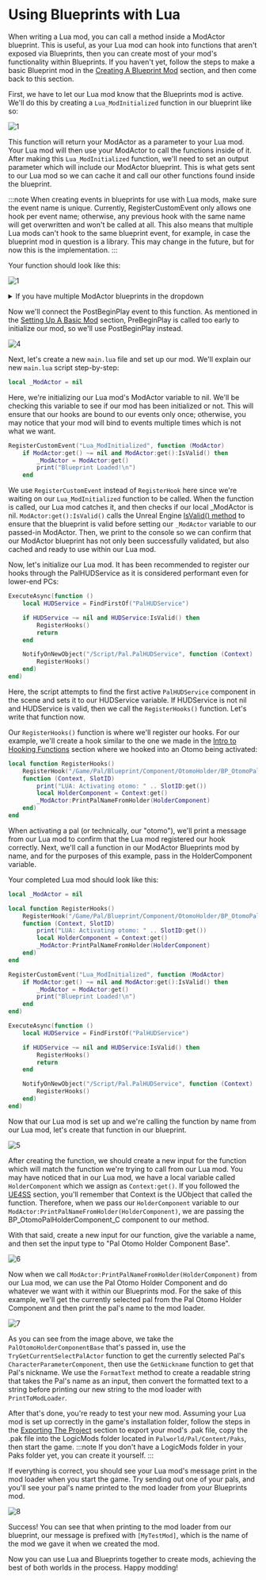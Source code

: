 # Using Blueprints with Lua
When writing a Lua mod, you can call a method inside a ModActor blueprint. This is useful, as your Lua mod can hook into functions that aren't exposed via Blueprints, then you can create most of your mod's functionality within Blueprints. If you haven't yet, follow the steps to make a basic Blueprint mod in the [Creating A Blueprint Mod](creating-blueprint-mods/mod-setup-1.mdx) section, and then come back to this section.

First, we have to let our Lua mod know that the Blueprints mod is active. We'll do this by creating a `Lua_ModInitialized` function in our blueprint like so:

![1](./assets/blueprints-with-lua/1.png)

This function will return your ModActor as a parameter to your Lua mod. Your Lua mod will then use your ModActor to call the functions inside of it. After making this `Lua_ModInitialized` function, we'll need to set an output parameter which will include our ModActor blueprint. This is what gets sent to our Lua mod so we can cache it and call our other functions found inside the blueprint.

:::note
When creating events in blueprints for use with Lua mods, make sure the event name is unique. Currently, RegisterCustomEvent only allows one hook per event name; otherwise, any previous hook with the same name will get overwritten and won't be called at all. This also means that multiple Lua mods can't hook to the same blueprint event, for example, in case the blueprint mod in question is a library. This may change in the future, but for now this is the implementation.
:::

Your function should look like this:

![1](./assets/blueprints-with-lua/2.png)

<details>
    <summary>If you have multiple ModActor blueprints in the dropdown</summary>
    <div>
        This can be avoided by creating another Actor blueprint within your mod's folder and letting that blueprint handle all of the logic instead. By doing this, ModActor is only responsible for spawning the "core" Actor blueprint, and you'll have an easier time since you can reference that 'core' Actor instead. <br/>As an example, assuming we have a mod called MyFirstMod, we'll create a new BP_FirstModCore Actor blueprint in the folder next to ModActor: <br/>
        ![folder](./assets/blueprints-with-lua/folder.png)<br/>
        After that, we'll spawn a new BP_FirstModCore actor from inside ModActor: <br/>
        ![spawnActor](./assets/blueprints-with-lua/spawnActor.png) <br/>
        Lastly, we'll handle the logic from inside the BP_FirstModCore blueprint and continue the tutorial from there:<br/>
        ![actorHandlingLogic](./assets/blueprints-with-lua/actorHandlingLogic.png)<br/>
    </div>
</details>

Now we'll connect the PostBeginPlay event to this function. As mentioned in the [Setting Up A Basic Mod](creating-blueprint-mods/mod-setup-1.mdx) section, PreBeginPlay is called too early to initialize our mod, so we'll use PostBeginPlay instead.

![4](./assets/blueprints-with-lua/4.png)

Next, let's create a new `main.lua` file and set up our mod. We'll explain our new `main.lua` script step-by-step:

```lua
local _ModActor = nil
```

Here, we're initializing our Lua mod's ModActor variable to nil. We'll be checking this variable to see if our mod has been initialized or not. This will ensure that our hooks are bound to our events only once; otherwise, you may notice that your mod will bind to events multiple times which is not what we want.

```lua
RegisterCustomEvent("Lua_ModInitialized", function (ModActor)
    if ModActor:get() ~= nil and ModActor:get():IsValid() then
        _ModActor = ModActor:get()
        print("Blueprint Loaded!\n")
    end
```

We use `RegisterCustomEvent` instead of `RegisterHook` here since we're waiting on our `Lua_ModInitialized` function to be called. When the function is called, our Lua mod catches it, and then checks if our local _ModActor is nil. `ModActor:get():IsValid()` calls the Unreal Engine [IsValid() method](https://dev.epicgames.com/documentation/en-us/unreal-engine/API/Functions/IsValid) to ensure that the blueprint is valid before setting our `_ModActor` variable to our passed-in ModActor. Then, we print to the console so we can confirm that our ModActor blueprint has not only been successfully validated, but also cached and ready to use within our Lua mod.

Now, let's initialize our Lua mod. It has been recommended to register our hooks through the PalHUDService as it is considered performant even for lower-end PCs:

```lua
ExecuteAsync(function ()
    local HUDService = FindFirstOf("PalHUDService")

    if HUDService ~= nil and HUDService:IsValid() then
        RegisterHooks()
        return
    end

    NotifyOnNewObject("/Script/Pal.PalHUDService", function (Context)
        RegisterHooks()
    end)
end)
```

Here, the script attempts to find the first active `PalHUDService` component in the scene and sets it to our HUDService variable. If HUDService is not nil and HUDService is valid, then we call the `RegisterHooks()` function. Let's write that function now.

Our `RegisterHooks()` function is where we'll register our hooks. For our example, we'll create a hook similar to the one we made in the [Intro to Hooking Functions](hooking-functions) section where we hooked into an Otomo being activated:

```lua
local function RegisterHooks()
    RegisterHook("/Game/Pal/Blueprint/Component/OtomoHolder/BP_OtomoPalHolderComponent.BP_OtomoPalHolderComponent_C:ActivateOtomo", 
    function (Context, SlotID)
        print("LUA: Activating otomo: " .. SlotID:get())
        local HolderComponent = Context:get()
        _ModActor:PrintPalNameFromHolder(HolderComponent)
    end)
end
```

When activating a pal (or technically, our "otomo"), we'll print a message from our Lua mod to confirm that the Lua mod registered our hook correctly. Next, we'll call a function in our ModActor Blueprints mod by name, and for the purposes of this example, pass in the HolderComponent variable.

Your completed Lua mod should look like this:

```lua
local _ModActor = nil

local function RegisterHooks()
    RegisterHook("/Game/Pal/Blueprint/Component/OtomoHolder/BP_OtomoPalHolderComponent.BP_OtomoPalHolderComponent_C:ActivateOtomo", 
    function (Context, SlotID)
        print("LUA: Activating otomo: " .. SlotID:get())
        local HolderComponent = Context:get()
        _ModActor:PrintPalNameFromHolder(HolderComponent)
    end)
end

RegisterCustomEvent("Lua_ModInitialized", function (ModActor)
    if ModActor:get() ~= nil and ModActor:get():IsValid() then
        _ModActor = ModActor:get()
        print("Blueprint Loaded!\n")
    end
end)

ExecuteAsync(function ()
    local HUDService = FindFirstOf("PalHUDService")

    if HUDService ~= nil and HUDService:IsValid() then
        RegisterHooks()
        return
    end

    NotifyOnNewObject("/Script/Pal.PalHUDService", function (Context)
        RegisterHooks()
    end)
end)
```

Now that our Lua mod is set up and we're calling the function by name from our Lua mod, let's create that function in our blueprint.

![5](./assets/blueprints-with-lua/5.png)

After creating the function, we should create a new input for the function which will match the function we're trying to call from our Lua mod. You may have noticed that in our Lua mod, we have a local variable called `HolderComponent` which we assign as `Context:get()`. If you followed the [UE4SS](ue4ss-functions) section, you'll remember that Context is the UObject that called the function. Therefore, when we pass our `HolderComponent` variable to our `ModActor:PrintPalNameFromHolder(HolderComponent)`, we are passing the BP_OtomoPalHolderComponent_C component to our method.

With that said, create a new input for our function, give the variable a name, and then set the input type to "Pal Otomo Holder Component Base".

![6](./assets/blueprints-with-lua/6.png)

Now when we call `ModActor:PrintPalNameFromHolder(HolderComponent)` from our Lua mod, we can use the Pal Otomo Holder Component and do whatever we want with it within our Blueprints mod. For the sake of this example, we'll get the currently selected pal from the Pal Otomo Holder Component and then print the pal's name to the mod loader.

![7](./assets/blueprints-with-lua/7.png)

As you can see from the image above, we take the `PalOtomoHolderComponentBase` that's passed in, use the `TryGetCurrentSelectPalActor` function to get the currently selected Pal's `CharacterParameterComponent`, then use the `GetNickname` function to get that Pal's nickname. We use the `FormatText` method to create a readable string that takes the Pal's name as an input, then convert the formatted text to a string before printing our new string to the mod loader with `PrintToModLoader`.

After that's done, you're ready to test your new mod. Assuming your Lua mod is set up correctly in the game's installation folder, follow the steps in the [Exporting The Project](/palworld-modding-kit/congratulations.md) section to export your mod's .pak file, copy the .pak file into the LogicMods folder located in `Palworld/Pal/Content/Paks`, then start the game.
:::note
If you don't have a LogicMods folder in your Paks folder yet, you can create it yourself.
:::

If everything is correct, you should see your Lua mod's message print in the mod loader when you start the game. Try sending out one of your pals, and you'll see your pal's name printed to the mod loader from your Blueprints mod.

![8](./assets/blueprints-with-lua/8.png)

Success! You can see that when printing to the mod loader from our blueprint, our message is prefixed with `[MyTestMod]`, which is the name of the mod we gave it when we created the mod.

Now you can use Lua and Blueprints together to create mods, achieving the best of both worlds in the process. Happy modding!